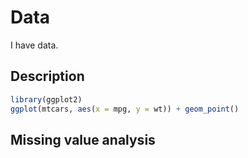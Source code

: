 # Data

I have data.

## Description

```r
library(ggplot2)
ggplot(mtcars, aes(x = mpg, y = wt)) + geom_point()
```


## Missing value analysis
